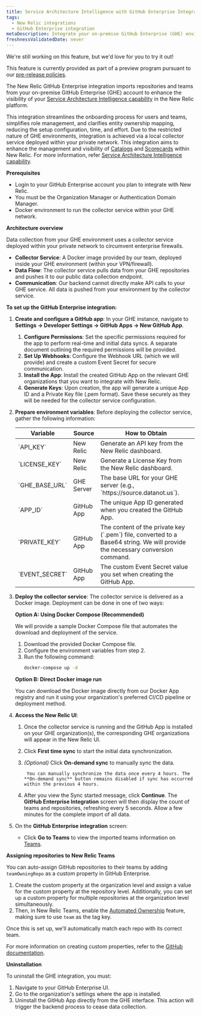 ```yaml
---
title: Service Architecture Intelligence with GitHub Enterprise Integration
tags:
  - New Relic integrations
  - GitHub Enterprise integration
metaDescription: Integrate your on-premise GitHub Enterprise (GHE) environment with New Relic using a secure collector service and GitHub App for automated data ingestion.
freshnessValidatedDate: never
---
```


<Callout title="PREVIEW">

  We're still working on this feature, but we'd love for you to try it out!

  This feature is currently provided as part of a preview program pursuant to our [pre-release policies](/docs/licenses/license-information/referenced-policies/new-relic-pre-release-policy).
</Callout>

The New Relic GitHub Enterprise integration imports repositories and teams from your on-premise GitHub Enterprise (GHE) account to enhance the visibility of your [Service Architecture Intelligence capability](/docs/service-architecture-intelligence/getting-started) in the New Relic platform. 

This integration streamlines the onboarding process for users and teams, simplifies role management, and clarifies entity ownership mapping, reducing the setup configuration, time, and effort. Due to the restricted nature of GHE environments, integration is achieved via a local collector service deployed within your private network. This integration aims to enhance the management and visibility of [Catalogs](/docs/service-architecture-intelligence/catalogs/catalogs) and [Scorecards](/docs/service-architecture-intelligence/scorecards/getting-started) within New Relic. For more information, refer [Service Architecture Intelligence capability](/docs/service-architecture-intelligence/getting-started).

**Prerequisites**

* Login to your GitHub Enterprise account you plan to integrate with New Relic.
* You must be the Organization Manager or Authentication Domain Manager.
* Docker environment to run the collector service within your GHE network.


**Architecture overview**

Data collection from your GHE environment uses a collector service deployed within your private network to circumvent enterprise firewalls.

- **Collector Service**: A Docker image provided by our team, deployed inside your GHE environment (within your VPN/firewall).
- **Data Flow**: The collector service pulls data from your GHE repositories and pushes it to our public data collection endpoint.
- **Communication**: Our backend cannot directly make API calls to your GHE service. All data is pushed from your environment by the collector service.

**To set up the GitHub Enterprise integration:**

1. **Create and configure a GitHub app**: In your GHE instance, navigate to **Settings → Developer Settings → GitHub Apps → New GitHub App**.
    
    1. **Configure Permissions**: Set the specific permissions required for the app to perform real-time and initial data syncs. A separate document outlining the required permissions will be provided.
    2. **Set Up Webhooks**: Configure the Webhook URL (which we will provide) and create a custom Event Secret for secure communication.
    3. **Install the App**: Install the created GitHub App on the relevant GHE organizations that you want to integrate with New Relic.
    4. **Generate Keys**: Upon creation, the app will generate a unique App ID and a Private Key file (.pem format). Save these securely as they will be needed for the collector service configuration.

2. **Prepare environment variables**: Before deploying the collector service, gather the following information:

    <table>
      <thead>
        <tr>
          <th>Variable</th>
          <th>Source</th>
          <th>How to Obtain</th>
        </tr>
      </thead>
      <tbody>
        <tr>
          <td>`API_KEY`</td>
          <td>New Relic</td>
          <td>Generate an API key from the New Relic dashboard.</td>
        </tr>
        <tr>
          <td>`LICENSE_KEY`</td>
          <td>New Relic</td>
          <td>Generate a License Key from the New Relic dashboard.</td>
        </tr>
        <tr>
          <td>`GHE_BASE_URL`</td>
          <td>GHE Server</td>
          <td>The base URL for your GHE server (e.g., `https://source.datanot.us`).</td>
        </tr>
        <tr>
          <td>`APP_ID`</td>
          <td>GitHub App</td>
          <td>The unique App ID generated when you created the GitHub App.</td>
        </tr>
        <tr>
          <td>`PRIVATE_KEY`</td>
          <td>GitHub App</td>
          <td>The content of the private key (`.pem`) file, converted to a Base64 string. We will provide the necessary conversion command.</td>
        </tr>
        <tr>
          <td>`EVENT_SECRET`</td>
          <td>GitHub App</td>
          <td>The custom Event Secret value you set when creating the GitHub App.</td>
        </tr>
      </tbody>
    </table>

3. **Deploy the collector service**: The collector service is delivered as a Docker image. Deployment can be done in one of two ways:

    **Option A: Using Docker Compose (Recommended)**

    We will provide a sample Docker Compose file that automates the download and deployment of the service.

    1. Download the provided Docker Compose file.
    2. Configure the environment variables from step 2.
    3. Run the following command:
       ```bash
       docker-compose up -d
       ```

    **Option B: Direct Docker image run**

    You can download the Docker image directly from our Docker App registry and run it using your organization's preferred CI/CD pipeline or deployment method.

4. **Access the New Relic UI**: 
    
    1. Once the collector service is running and the GitHub App is installed on your GHE organization(s), the corresponding GHE organizations will appear in the New Relic UI.
    2. Click **First time sync** to start the initial data synchronization.
    3. *(Optional)* Click **On-demand sync** to manually sync the data.

        <Callout variant="tip" title="tip">

            You can manually synchronize the data once every 4 hours. The **On-demand sync** button remains disabled if sync has occurred within the previous 4 hours.

        </Callout>

    4. After you view the Sync started message, click **Continue**. The **GitHub Enterprise Integration** screen will then display the count of teams and repositories, refreshing every 5 seconds. Allow a few minutes for the complete import of all data.

5. On the **GitHub Enterprise integration** screen:

    - Click **Go to Teams** to view the imported teams information on [Teams](/docs/service-architecture-intelligence/teams/teams).

**Assigning repositories to New Relic Teams**

You can auto-assign GitHub repositories to their teams by adding `teamOwningRepo` as a custom property in GitHub Enterprise.

1. Create the custom property at the organization level and assign a value for the custom property at the repository level. Additionally, you can set up a custom property for multiple repositories at the organization level simultaneously.
2. Then, in New Relic Teams, enable the [Automated Ownership](/docs/service-architecture-intelligence/teams/manage-teams/#assign-ownership) feature, making sure to use `team` as the tag key.

Once this is set up, we'll automatically match each repo with its correct team.

For more information on creating custom properties, refer to the [GitHub documentation](https://docs.github.com/en/organizations/managing-organization-settings/managing-custom-properties-for-repositories-in-your-organization).

**Uninstallation**

To uninstall the GHE integration, you must:

1. Navigate to your GitHub Enterprise UI.
2. Go to the organization's settings where the app is installed.
3. Uninstall the GitHub App directly from the GHE interface. This action will trigger the backend process to cease data collection.


